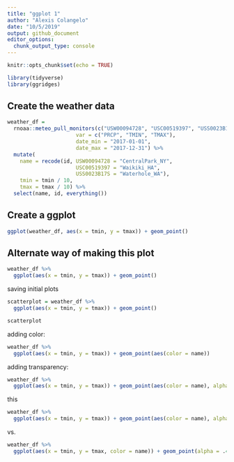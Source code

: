 ```yaml
---
title: "ggplot 1"
author: "Alexis Colangelo"
date: "10/5/2019"
output: github_document
editor_options: 
  chunk_output_type: console
---
```


```r
knitr::opts_chunk$set(echo = TRUE)

library(tidyverse)
library(ggridges)
```

## Create the weather data

```r
weather_df = 
  rnoaa::meteo_pull_monitors(c("USW00094728", "USC00519397", "USS0023B17S"),
                      var = c("PRCP", "TMIN", "TMAX"),
                      date_min = "2017-01-01",
                      date_max = "2017-12-31") %>%
  mutate(
    name = recode(id, USW00094728 = "CentralPark_NY", 
                      USC00519397 = "Waikiki_HA",
                      USS0023B17S = "Waterhole_WA"),
    tmin = tmin / 10,
    tmax = tmax / 10) %>%
  select(name, id, everything())
```

## Create a ggplot

```r
ggplot(weather_df, aes(x = tmin, y = tmax)) + geom_point()

```

## Alternate way of making this plot
```r
weather_df %>%
  ggplot(aes(x = tmin, y = tmax)) + geom_point()

```

saving initial plots

```r
scatterplot = weather_df %>%
  ggplot(aes(x = tmin, y = tmax)) + geom_point()

scatterplot
```

adding color:

```r
weather_df %>%
  ggplot(aes(x = tmin, y = tmax)) + geom_point(aes(color = name))
```

adding transparency:

```r
weather_df %>%
  ggplot(aes(x = tmin, y = tmax)) + geom_point(aes(color = name), alpha = .4)
```

this
```r
weather_df %>%
  ggplot(aes(x = tmin, y = tmax)) + geom_point(aes(color = name), alpha = .4) + geom_smooth(se = FALSE)
```
vs.
```r
weather_df %>%
  ggplot(aes(x = tmin, y = tmax, color = name)) + geom_point(alpha = .4) + geom_smooth(se = FALSE)
```